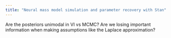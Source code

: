 ```yaml
---
title: "Neural mass model simulation and parameter recovery with Stan"
---
```


Are the posteriors unimodal in VI vs MCMC? Are we losing important information when making assumptions like the Laplace approximation?
